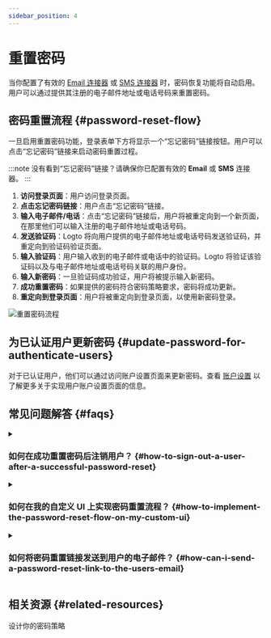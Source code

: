 ```yaml
---
sidebar_position: 4
---
```


# 重置密码

当你配置了有效的 [Email 连接器](/connectors/email-connectors) 或 [SMS 连接器](/connectors/sms-connectors) 时，密码恢复功能将自动启用。用户可以通过提供其注册的电子邮件地址或电话号码来重置密码。

## 密码重置流程 \{#password-reset-flow}

一旦启用重置密码功能，登录表单下方将显示一个“忘记密码”链接按钮。用户可以点击“忘记密码”链接来启动密码重置过程。

:::note
没有看到“忘记密码”链接？请确保你已配置有效的 **Email** 或 **SMS** 连接器。
:::

1. **访问登录页面**：用户访问登录页面。
2. **点击忘记密码链接**：用户点击“忘记密码”链接。
3. **输入电子邮件/电话**：点击“忘记密码”链接后，用户将被重定向到一个新页面，在那里他们可以输入注册的电子邮件地址或电话号码。
4. **发送验证码**：Logto 将向用户提供的电子邮件地址或电话号码发送验证码，并重定向到验证码验证页面。
5. **输入验证码**：用户输入收到的电子邮件或电话中的验证码。Logto 将验证该验证码以及与电子邮件地址或电话号码关联的用户身份。
6. **输入新密码**：一旦验证码成功验证，用户将被提示输入新密码。
7. **成功重置密码**：如果提供的密码符合密码策略要求，密码将成功更新。
8. **重定向到登录页面**：用户将被重定向到登录页面，以使用新密码登录。

<img src="/img/assets/reset-password.png" alt="重置密码流程" />

## 为已认证用户更新密码 \{#update-password-for-authenticate-users}

对于已认证用户，他们可以通过访问账户设置页面来更新密码。查看 [账户设置](/end-user-flows/account-settings/) 以了解更多关于实现用户账户设置页面的信息。

## 常见问题解答 \{#faqs}

<details>
  <summary>

### 如何在成功重置密码后注销用户？ \{#how-to-sign-out-a-user-after-a-successful-password-reset}

</summary>

订阅 `PostResetPassword` [Webhook 事件](/developers/webhooks/webhooks-events#user-interaction-hook-events)，以在用户成功重置密码时接收通知。然后你可以触发 [注销](/end-user-flows/sign-out) 操作，以使用户的当前会话失效并将其重定向到登录页面。

</details>

<details>
  <summary>

### 如何在我的自定义 UI 上实现密码重置流程？ \{#how-to-implement-the-password-reset-flow-on-my-custom-ui}

</summary>

你可以使用 Logto 的 **Management API** 和 **Account API** 实现自己的密码重置流程。查看 [账户设置](/end-user-flows/account-settings/) 以获取更多详细信息。

</details>

<details>
  <summary>

### 如何将密码重置链接发送到用户的电子邮件？ \{#how-can-i-send-a-password-reset-link-to-the-users-email}

</summary>

你可以创建一个自托管的密码重置端点，并利用 Logto SDK 发起一个登录请求，将 [`first_screen`](/end-user-flows/authentication-parameters/first-screen) 设置为 `reset-password`。这将无缝地将用户重定向到密码重置页面。

</details>

## 相关资源 \{#related-resources}

<Url href="https://blog.logto.io/design-your-password-policy">设计你的密码策略</Url>
